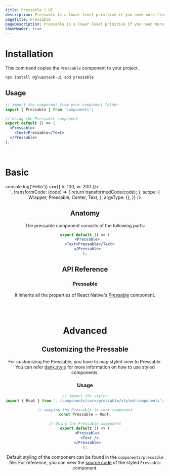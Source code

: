 ```yaml
---
title: Pressable | UI
description: Pressable is a lower level primitive if you need more flexibility than a button and access to hover, pressed and focus events.
pageTitle: Pressable
pageDescription: Pressable is a lower level primitive if you need more flexibility than a button and access to hover, pressed and focus events.
showHeader: true
---
```



<Meta title="components/Forms/Pressable" />




# Installation

This command copies the `Pressable` component to your project.

```jsx
npx install @gluestack-ui add pressable
```

## Usage

```jsx
// import the component from your component folder
import { Pressable } from 'components';

// Using the Pressable component
export default () => (
  <Pressable>
    <Text>Pressable</Text>
  </Pressable>
);
```

<br />

# Basic

<AppProvider>
  <CodePreview
    showComponentRenderer={true}
    showArgsController={false}
    metaData={{
      code: `
 <Pressable
  onPress={() => console.log('Hello')}
  sx={{ h: 100, w: 200 }}>
    <Center
      sx={{
        h: '100%',
        w: '100%',
        bg: '$primary500',
      }}
    />
</Pressable>
`,
      transformCode: (code) => {
        return transformedCode(code);
      },
      scope: {
        Wrapper,
        Pressable,
        Center,
        Text,
      },
      argsType: {},
    }}
  />
</AppProvider>
<br />

## Anatomy

The pressable component consists of the following parts:

```jsx
export default () => (
  <Pressable>
    <Text>Pressable</Text>
  </Pressable>
);
```

## API Reference

### Pressable

It inherits all the properties of React Native's [Pressable](https://reactnative.dev/docs/pressable#props) component.

<br />
<br />

# Advanced

## Customizing the Pressable

For customizing the Pressable, you have to map styled view to Pressable. You can refer [dank.style](https://dank.style/) for more information on how to use styled components.

### Usage

```jsx
// import the styles
import { Root } from '../components/core/pressable/styled-components';

// mapping the Pressable to root component
const Pressable = Root;

// Using the Pressable component
export default () => (
  <Pressable>
    <Text />
  </Pressable>
);
```

Default styling of the component can be found in the `components/pressable` file. For reference, you can view the [source code](https://github.com/gluestack/gluestack-ui/blob/development/example/storybook/src/ui-components/Pressable/index.tsx) of the styled `Pressable` component.
